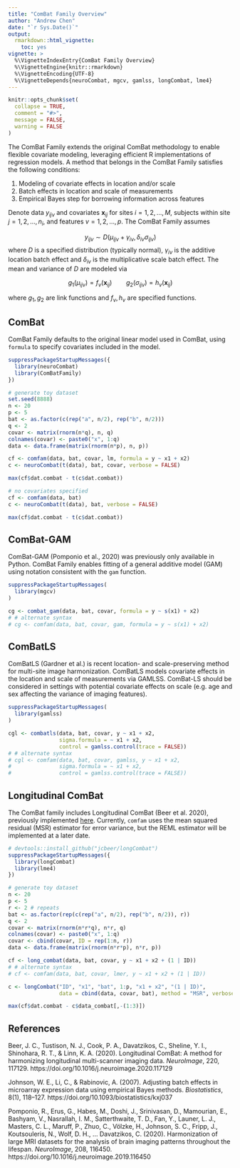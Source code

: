 ```yaml
---
title: "ComBat Family Overview"
author: "Andrew Chen"
date: "`r Sys.Date()`"
output: 
  rmarkdown::html_vignette:
    toc: yes
vignette: >
  %\VignetteIndexEntry{ComBat Family Overview}
  %\VignetteEngine{knitr::rmarkdown}
  %\VignetteEncoding{UTF-8}
  %\VignetteDepends{neuroCombat, mgcv, gamlss, longCombat, lme4}
---
```


```r
knitr::opts_chunk$set(
  collapse = TRUE,
  comment = "#>",
  message = FALSE,
  warning = FALSE
)
```

The ComBat Family extends the original ComBat methodology to enable flexible
covariate modeling, leveraging efficient R implementations of regression models.
A method that belongs in the ComBat Family satisfies the following conditions:

1. Modeling of covariate effects in location and/or scale
2. Batch effects in location and scale of measurements
3. Empirical Bayes step for borrowing information across features

Denote data $y_{ijv}$ and covariates $\boldsymbol{x}_{ij}$ for sites $i = 1,2,\ldots,M$, subjects within site $j = 1,2,\ldots,n_i$, and features $v = 1,2,\ldots,p$. The ComBat Family assumes 

$$y_{ijv} \sim D(\mu_{ijv} + \gamma_{iv},  \delta_{iv}\sigma_{ijv})$$
where $D$ is a specified distribution (typically normal), $\gamma_{iv}$ is the additive location batch effect and $\delta_{iv}$ is the multiplicative scale batch effect. The mean and variance of $D$ are modeled via

$$g_1(\mu_{ijv}) = f_v(\boldsymbol{x}_{ij}) \qquad g_2(\sigma_{ijv}) = h_v(\boldsymbol{x}_{ij})$$

where $g_1, g_2$ are link functions and $f_v, h_v$ are specified functions.

## ComBat
ComBat Family defaults to the original linear model used in ComBat, using 
`formula` to specify covariates included in the model.

```r
suppressPackageStartupMessages({
  library(neuroCombat)
  library(ComBatFamily)
})

# generate toy dataset
set.seed(8888)
n <- 20
p <- 5
bat <- as.factor(c(rep("a", n/2), rep("b", n/2)))
q <- 2
covar <- matrix(rnorm(n*q), n, q)
colnames(covar) <- paste0("x", 1:q)
data <- data.frame(matrix(rnorm(n*p), n, p))

cf <- comfam(data, bat, covar, lm, formula = y ~ x1 + x2)
c <- neuroCombat(t(data), bat, covar, verbose = FALSE)

max(cf$dat.combat - t(c$dat.combat))
```

```r
# no covariates specified
cf <- comfam(data, bat)
c <- neuroCombat(t(data), bat, verbose = FALSE)

max(cf$dat.combat - t(c$dat.combat))
```

## ComBat-GAM
ComBat-GAM (Pomponio et al., 2020) was previously only available in Python. 
ComBat Family enables fitting of a general additive model (GAM) using notation
consistent with the `gam` function.

```r
suppressPackageStartupMessages(
  library(mgcv)
)

cg <- combat_gam(data, bat, covar, formula = y ~ s(x1) + x2)
# # alternate syntax
# cg <- comfam(data, bat, covar, gam, formula = y ~ s(x1) + x2)
```


## ComBatLS
ComBatLS (Gardner et al.) is recent location- and scale-preserving method for 
multi-site image harmonization. ComBatLS models covariate effects in the 
location and scale of measurements via GAMLSS. ComBat-LS should be considered 
in settings with potential covariate effects on scale (e.g. age and sex 
affecting the variance of imaging features).

```r
suppressPackageStartupMessages(
  library(gamlss)
)

cgl <- combatls(data, bat, covar, y ~ x1 + x2,
                sigma.formula = ~ x1 + x2, 
                control = gamlss.control(trace = FALSE))
# # alternate syntax
# cgl <- comfam(data, bat, covar, gamlss, y ~ x1 + x2,
#               sigma.formula = ~ x1 + x2, 
#               control = gamlss.control(trace = FALSE))
```

## Longitudinal ComBat
The ComBat family includes Longitudinal ComBat (Beer et al. 2020), previously implemented [here](https://github.com/jcbeer/longCombat). Currently, `comfam` uses the
mean squared residual (MSR) estimator for error variance, but the REML estimator will be implemented at a later date.

```r
# devtools::install_github("jcbeer/longCombat")
suppressPackageStartupMessages({
  library(longCombat)
  library(lme4)
})

# generate toy dataset
n <- 20
p <- 5
r <- 2 # repeats
bat <- as.factor(rep(c(rep("a", n/2), rep("b", n/2)), r))
q <- 2
covar <- matrix(rnorm(n*r*q), n*r, q)
colnames(covar) <- paste0("x", 1:q)
covar <- cbind(covar, ID = rep(1:n, r))
data <- data.frame(matrix(rnorm(n*r*p), n*r, p))

cf <- long_combat(data, bat, covar, y ~ x1 + x2 + (1 | ID))
# # alternate syntax
# cf <- comfam(data, bat, covar, lmer, y ~ x1 + x2 + (1 | ID))

c <- longCombat("ID", "x1", "bat", 1:p, "x1 + x2", "(1 | ID)",
                data = cbind(data, covar, bat), method = "MSR", verbose = FALSE)

max(cf$dat.combat - c$data_combat[,-(1:3)])
```

## References
Beer, J. C., Tustison, N. J., Cook, P. A., Davatzikos, C., Sheline, Y. I., Shinohara, R. T., & Linn, K. A. (2020). Longitudinal ComBat: A method for harmonizing longitudinal multi-scanner imaging data. *NeuroImage*, 220, 117129. https://doi.org/10.1016/j.neuroimage.2020.117129

Johnson, W. E., Li, C., & Rabinovic, A. (2007). Adjusting batch effects in microarray expression data using empirical Bayes methods. *Biostatistics*, 8(1), 118–127. https://doi.org/10.1093/biostatistics/kxj037

Pomponio, R., Erus, G., Habes, M., Doshi, J., Srinivasan, D., Mamourian, E., Bashyam, V., Nasrallah, I. M., Satterthwaite, T. D., Fan, Y., Launer, L. J., Masters, C. L., Maruff, P., Zhuo, C., Völzke, H., Johnson, S. C., Fripp, J., Koutsouleris, N., Wolf, D. H., … Davatzikos, C. (2020). Harmonization of large MRI datasets for the analysis of brain imaging patterns throughout the lifespan. *NeuroImage*, 208, 116450. https://doi.org/10.1016/j.neuroimage.2019.116450


